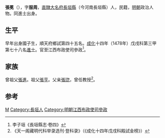 {{Otheruses|other=名为张冕的其他人物|张冕}}
{{明清人物信息框
| 姓名 = 張冕
| 原名 =
| 圖片名稱= 
| 圖片大小 =
| 圖片說明 = 
| 最高職務 = 江西布政使司參政
| 國家 = 大明 
| 爵位 =
| 籍貫 = [[直隸|直隸]][[大名府|大名府]][[開州|開州]][[長垣縣|長垣縣]]民籍
| 族裔 = 
| 字號 = 字服周
| 諡號 =
| 出生日期 = 生年不詳
| 出生地點 = 
| 逝世日期 = 卒年不詳
| 逝世地點 =
| 墓葬 =
| 配偶 = 
| 親屬 = 弟 [[張㫤|張㫤]]
| 出身 =
* 順天府鄉試第四十五名
* 成化十四年戊戌科同進士出身
| 經歷 =
| 著作 =  
}}

'''張冕'''（{{bd|?||?|}}），字'''服周'''，[[北直隸|直隸]][[大名府|大名府]][[長垣縣|長垣縣]]（今河南長垣縣）人，民籍，[[明朝|明朝]]政治人物。同進士出身。

==生平==
早年出身國子生，順天府鄉試第四十五名。[[成化|成化]]十四年（1478年）戊戌科第三甲第七十八名[[進士|進士]]。官至江西布政使司參政<ref>李子垣《長垣縣志·卷四》</ref>。

==家族==
曾祖父[[張進|張進]]。祖父[[張亨|張亨]]。父亲[[張𤦏|張𤦏]]，曾任教授<ref>《天一阁藏明代科举录选刊·登科录》（《成化十四年戊戌科殿試金榜》）</ref>。

==参考==
{{reflist}}

{{成化十四年戊戌科殿試金榜}}

{{Authority control}}

{{DEFAULTSORT:Zhang張}}
[[Category:張姓|M]]
[[Category:長垣人|Category:長垣人]]
[[Category:明朝江西布政使司參政|Category:明朝江西布政使司參政]]


{{明朝人物小作品}}